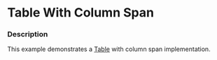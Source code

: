 
# Table With Column Span

### Description

This example demonstrates a [Table](/components/cerner-terra-framework-docs/table/about) with column span implementation.

<TableColumnSpan />